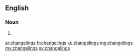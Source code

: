==English==

===Noun===
{{head|en}}

# {{plural of|changeling}}

[[ar:changelings]]
[[fr:changelings]]
[[ku:changelings]]
[[mg:changelings]]
[[my:changelings]]
[[sv:changelings]]